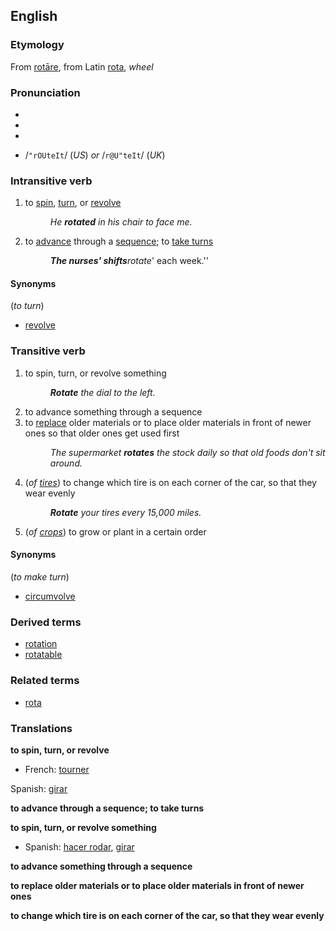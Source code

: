 ==English==
===Etymology===
From {{L.}} [[rotāre]], from Latin [[rota]], ''wheel''

===Pronunciation===
*{{audio|en-us-rotate.ogg|Audio (US)}}
*{{AHD|/rō'tāt/ (''US'') ''or'' /rōtāt'/ (''UK'')}}
*{{IPA|/ˈrɔʊteɪt/ (''US'') ''or'' /rəʊˈteɪt/ (''UK'')}}
*{{SAMPA}} /<tt>"rOUteIt</tt>/ (''US'') ''or'' /<tt>r@U"teIt</tt>/ (''UK'')

===Intransitive verb===
{{en-infl-reg-other-e|rotat|e}}
#to [[spin]], [[turn]], or [[revolve]]
#:''He '''rotated''' in his chair to face me.''
#to [[advance]] through a [[sequence]]; to [[take turns]]
#:'''''The nurses' shifts '''rotate''' each week.''

====Synonyms====
(''to turn'')
* [[revolve]]

===Transitive verb===
{{en-infl-reg-other-e|rotat|e}}
#to spin, turn, or revolve something
#:'''''Rotate''' the dial to the left.''
#to advance something through a sequence
#to [[replace]] older materials or to place older materials in front of newer ones so that older ones get used first
#:''The supermarket '''rotates''' the stock daily so that old foods don't sit around.''
#(''of [[tire]]s'') to change which tire is on each corner of the car, so that they wear evenly
#:'''''Rotate''' your tires every 15,000 miles.''
#(''of [[crops]]'') to grow or plant in a certain order

====Synonyms====
(''to make turn'')
* [[circumvolve]]

===Derived terms===
* [[rotation]]
* [[rotatable]]

===Related terms===
* [[rota]]

===Translations===
'''to spin, turn, or revolve'''
{{top}}
*French: [[tourner]]
{{mid}}
Spanish: [[girar]]
{{bottom}}

'''to advance through a sequence; to take turns'''
{{top}}
{{mid}}
{{bottom}}

'''to spin, turn, or revolve something'''
{{top}}
*Spanish: [[hacer rodar]], [[girar]]
{{mid}}
{{bottom}}

'''to advance something through a sequence'''
{{top}}
{{mid}}
{{bottom}}

'''to replace older materials or to place older materials in front of newer ones'''
{{top}}
{{mid}}
{{bottom}}

'''to change which tire is on each corner of the car, so that they wear evenly'''
{{top}}
{{mid}}
{{bottom}}